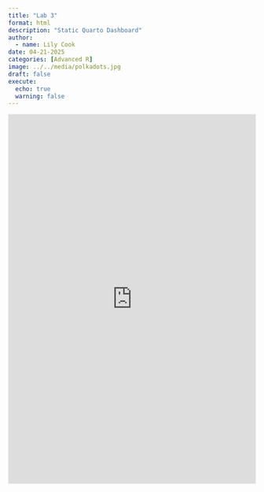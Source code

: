 ```yaml
---
title: "Lab 3"
format: html
description: "Static Quarto Dashboard"
author:
  - name: Lily Cook
date: 04-21-2025
categories: [Advanced R] 
image: ../../media/polkadots.jpg
draft: false 
execute: 
  echo: true
  warning: false
---
```



```{=html}

<center>

<iframe src="https://lilypcook.quarto.pub/lab-3-dashboard---lily-cook/#belief-in-vaccines" frameborder="0" width="100%" height="750px" allowfullscreen="true" mozallowfullscreen="true" webkitallowfullscreen="true">

</iframe>

</center>

```
